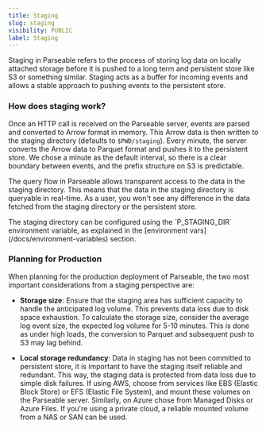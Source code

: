 ```yaml
---
title: Staging
slug: staging
visibility: PUBLIC
label: Staging
---
```


<head>
<title>Parseable Staging Behaviour: How does ingestion work in Parseable | Parseable</title>
<meta charSet="utf-8" />
<meta name="twitter:card" content="summary" />
</head>

Staging in Parseable refers to the process of storing log data on locally attached storage before it is pushed to a long term and persistent store like S3 or something similar. Staging acts as a buffer for incoming events and allows a stable approach to pushing events to the persistent store.

### How does staging work?

Once an HTTP call is received on the Parseable server, events are parsed and converted to Arrow format in memory. This Arrow data is then written to the staging directory (defaults to `$PWD/staging`). Every minute, the server converts the Arrow data to Parquet format and pushes it to the persistent store. We chose a minute as the default interval, so there is a clear boundary between events, and the prefix structure on S3 is predictable. 

The query flow in Parseable allows transparent access to the data in the staging directory. This means that the data in the staging directory is queryable in real-time. As a user, you won't see any difference in the data fetched from the staging directory or the persistent store.

<Callout type="tip">
The staging directory can be configured using the `P_STAGING_DIR` environment variable, as explained in the [environment vars](/docs/environment-variables) section.
</Callout>

### Planning for Production

When planning for the production deployment of Parseable, the two most important considerations from a staging perspective are:

- **Storage size**: Ensure that the staging area has sufficient capacity to handle the anticipated log volume. This prevents data loss due to disk space exhaustion. To calculate the storage size, consider the average log event size, the expected log volume for 5-10 minutes. This is done as under high loads, the conversion to Parquet and subsequent push to S3 may lag behind.

- **Local storage redundancy**: Data in staging has not been committed to persistent store, it is important to have the staging itself reliable and redundant. This way, the staging data is protected from data loss due to simple disk failures. If using AWS, choose from services like EBS (Elastic Block Store) or EFS (Elastic File System), and mount these volumes on the Parseable server. Similarly, on Azure chose from Managed Disks or Azure Files. If you're using a private cloud, a reliable mounted volume from a NAS or SAN can be used.
